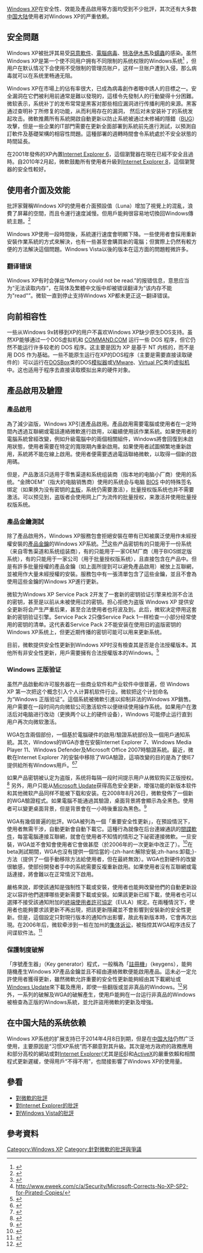 {{pathnav|Microsoft|Microsoft Windows|Windows XP}}
{{Expand English|Criticism_of_Windows_XP|nocategory=yes}}
{{noteTA
|G1=IT
|G2=Windows
|1=zh-hans:清单;zh-hant:清單
}}
{{Windows XP}}
[[Windows_XP|Windows XP]]在安全性、效能及產品啟用等方面均受到不少批評，其次还有大多数[[中国大陆|中国大陆]]使用者对Windows XP的严重依赖。

== 安全問題 ==
Windows XP被批評其易受[[惡意軟件|惡意軟件]]、[[電腦病毒|電腦病毒]]、[[特洛伊木馬_(電腦)|特洛伊木馬]]及[[電腦蠕蟲|蠕蟲]]的感染。虽然Windows XP是第一个使不同用户拥有不同限制的系统权限的Windows系统<ref>{{en}}{{Cite web |last=Petreley |first=Nicholas |url=http://www.theregister.co.uk/security/security_report_windows_vs_linux/#singleuser |title=Security Report：Windows vs Linux | The Register |publisher=The Register |date=2004-10-22 |accessdate=2011-07-06 |archive-date=2008-12-03 |archive-url=https://web.archive.org/web/20081203180601/http://www.theregister.co.uk/security/security_report_windows_vs_linux#singleuser |dead-url=no }}</ref> ，但用户在默认情况下会使用不受限制的管理员账户，这样一旦账户遭到入侵，那么病毒就可以在系统里畅通无阻。

Windows XP在市場上的佔有率很大，已成為病毒創作者眼中誘人的目標之一。安全漏洞在它們被利用前通常是難以發現的，這樣令先發制人的行動變得十分困難。微软表示，系统补丁的发布常常是黑客对那些相应漏洞进行传播利用的来源。黑客通过查明补丁所修复的功能，从而利用存在的漏洞， 然后对未安装补丁的系统发起攻击。微軟推薦所有系統開啟自動更新以防止系統被通过未修補的隱錯（[[BUG|BUG]]）攻擊，但是一些企業的IT部門需要在更新全面部署到系統前先進行測試，以預測自訂軟件及基礎架構的相容性問題。這種部署的週轉時間會令系統處於不安全狀態的時間延長。

在2001年發佈的XP內置[[Internet_Explorer_6|Internet Explorer 6]]，這個瀏覽器在現在已經不安全且過時。自2010年2月起，微軟鼓勵所有使用者升級到[[Internet_Explorer_8|Internet Explorer 8]]，這個瀏覽器的安全性較好。

==使用者介面及效能==
批評家聲稱Windows XP的使用者介面預設值（Luna）增加了視覺上的混亂，浪費了屏幕的空間，而且令運行速度減慢。但用戶能夠很容易地切換回Windows傳統主題。<ref name="fpi">{{cite news
 |url         = http://www.pcworld.com/resource/article/0,aid,117427,00.asp
 |publisher   = PC World
 |title       = Full Disclosure: Your Take on Windows' Worst Irritations
 |date        = October 2004
 |deadurl     = yes
 |archiveurl  = https://web.archive.org/web/20060703041339/http://www.pcworld.com/resource/article/0,aid,117427,00.asp
 |archivedate = 2006-07-03
 |accessdate  = 2008-07-26
}}</ref>

Windows XP使用一段時間後，系統運行速度會明顯下降。一些使用者會採用重新安裝作業系統的方式來解決，也有一些甚至會購買新的電腦；但實際上仍然有較方便的方法解決這個問題。Windows Vista以後的版本在這方面的問題輕微許多。

===翻译错误===
Windows XP有时会弹出“Memory could not be read.”的报错信息，意思应当为“无法读取内存”，在简体及繁體中文版中却被错误翻译为“该内存不能为"read"”。微软一直到停止支持Windows XP都未更正这一翻译错误。

== 向前相容性 ==
一些从Windows 9x转移到XP的用户不喜欢Windows XP缺少原生DOS支持。虽然XP能够通过一个DOS虚拟机和 [[COMMAND.COM|COMMAND.COM]] 运行一些 DOS 程序，但它仍然不能运行许多较老的 DOS 程序。这主要是因为 XP 是基于 NT 内核的，而不是用 DOS 作为基础。一些不能原生运行在XP的DOS程序（主要是需要直接读取硬件的）可以运行在[[DOSBox|DOSBox]]类的DOS[[模拟器|模拟器]]或[[VMware|VMware]]、[[Virtual_PC|Virtual PC]]类的[[虚拟机|虚拟机]]中。这也适用于程序去直接读取模拟出来的硬件对象。

== 產品啟用及驗證 ==
=== 產品啟用 ===
為了減少盜版，Windows XP引進產品啟用。產品啟用需要電腦或使用者在一定時間內透過互聯網或電話連絡微軟進行啟用，以繼續使用該作業系統。如果使用者的電腦系統曾經改變，例如升級電腦中的兩個相關組件，Windows將會回復到未啟用狀態，使用者需要在特定的寬限期內重新啟用。如果使用者試圖頻繁地重新啟用，系統將不能在線上啟用。使用者便需要透過電話聯絡微軟，以取得一個新的啟用碼。

但是，产品激活只适用于零售渠道和系统组装商（指本地的电脑小厂商）使用的系统。“金牌OEM”（指大的电脑销售商）使用的系统会与电脑 [[BIOS|BIOS]] 中的特殊签名绑定（如果换为没有密钥的[[主板|主板]]，系统仍需要激活），批量授权版系统也并不需要激活。可以预见到，盗版者会使用网上广为流传的批量授权，来激活并使用批量授权版系统。

=== 產品金鑰測試 ===
除了產品啟用外，Windows XP服務包會拒絕安裝在帶有已知被廣泛使用作未經授權安裝的[[產品金鑰|產品金鑰]]的Windows XP系統。<ref>{{zh}}{{Cite web|url=http://support.microsoft.com/kb/883254/zh-tw|title=當您嘗試安裝 Windows XP Service Pack 2 時，收到「The product key used to install Microsoft Windows may not be valid (用來安裝 Microsoft Windows 的產品金鑰可能不正確)」錯誤訊息|publisher=[[微軟|微軟]]|accessdate=2010-08-17|archive-date=2013-04-03|archive-url=https://web.archive.org/web/20130403110947/http://support.microsoft.com/kb/883254/zh-tw|dead-url=no}}</ref><ref>http://www.eweek.com/c/a/Security/Microsoft-Corrects-No-XP-SP2-for-Pirated-Copies/</ref>这些产品密钥有的只能用于一份系统（来自零售渠道和系统组装商），有的只能用于一家OEM厂商（用于BIOS绑定版系统），有的只能用于一家公司（用于批量授权版系统），且直接包含在产品中。但是有許多批量授權的產品金鑰（如上面所提到可以避免產品啟用）被放上互聯網，並被用作大量未經授權的安裝。服務包中有一張清單包含了這些金鑰，並且不會為使用這些金鑰的Windows XP進行更新。

微软为Windows XP Service Pack 2开发了一套新的密钥验证引擎来检测不合法的密钥，甚至是以前从未被使用过的密钥。{{Who|一些安全顾问|time=2011-07-06}}担心拒绝为盗版 Windows XP 提供安全更新将会产生严重后果，甚至合法使用者也将波及到。此后，微软决定停用这套新的密钥验证引擎。Service Pack 2只像Service Pack 1一样检查一小部分经常使用的密钥的清单。这代表着Service Pack 2不能安装在使用旧的盗版密钥的Windows XP系统上，但更近期传播的密钥可能可以用来更新系统。

目前，微軟提供安全性更新到Windows XP时沒有檢查其是否是合法授權版本。其他所有非安全性更新，用戶需要擁有合法授權版本的Windows。<ref>{{zh}}{{Cite web|url=http://www.microsoft.com/taiwan/athome/security/update/genuine.mspx|title=使用 Windows Genuine Advantage 軟體的優點|publisher=[[微軟|微軟]]|accessdate=2010-08-17|archive-date=2011-09-06|archive-url=https://web.archive.org/web/20110906193922/http://www.microsoft.com/taiwan/athome/security/update/genuine.mspx|dead-url=no}}</ref>

=== Windows 正版验证 ===
{{Main|Windows Genuine Advantage}}
虽然产品啟動和许可服务器在一些商业软件和产业软件中很普遍，但 Windows XP 第一次把这个概念引入个人计算机软件行业。微软把这个计划命名为“Windows 正版验证”。這個系統被微軟引進以抑制非法的Windows XP銷售。用户需要在一段时间内向微软公司激活软件以便继续使用操作系统。如果用户在激活后对电脑进行改动（更换两个以上的硬件设备），Windows 可能停止运行直到用户再次向微软激活。

WGA包含兩個部份，一個基於電腦硬件的啟用/驗證系統部份及一個用戶通知系統。其次，Windows的WGA亦會在安裝Internet Explorer 7、Windows Media Player 11、Windows Defender及Microsoft Office 2007時驗證系統。最近，微軟在Internet Explorer 7的安裝中移除了WGA驗證，這項改變的目的是為了使IE7提供給所有Windows用戶。<ref>{{en}}{{cite web |url=http://blogs.zdnet.com/microsoft/?p=788 |title=Internet Explorer 7 update: Now WGA-free |author=Mary Jo Foley |publisher=ZDNet |date=2007-10-04 |accessdate=2007-12-16 |deadurl=yes |archiveurl=https://web.archive.org/web/20071011010947/http://blogs.zdnet.com/microsoft/?p=788 |archivedate=2007-10-11 }}</ref><ref>{{cite web|url=http://blogs.msdn.com/ie/archive/2007/10/04/internet-explorer-7-update.aspx|title=Internet Explorer 7 Update|author=Steve Reynolds|publisher=Microsoft|date=2007-10-04|accessdate=2007-12-16|archive-date=2010-01-19|archive-url=https://web.archive.org/web/20100119005733/http://blogs.msdn.com/ie/archive/2007/10/04/internet-explorer-7-update.aspx|dead-url=no}}</ref>

如果产品密钥被认定为盗版，系统将每隔一段时间提示用户从微软购买正版授权。<ref name="KB905474">{{zh}}{{Cite web|url=http://support.microsoft.com/kb/905474/zh-tw|title=說明 Windows Genuine Advantage Notifications 應用程式|publisher=[[微軟|微軟]]|accessdate=2006-10-31|archive-date=2014-04-14|archive-url=https://web.archive.org/web/20140414000348/http://support.microsoft.com/kb/905474/zh-tw|dead-url=no}}</ref> 另外，用户只能从[[Microsoft_Update|Microsoft Update]]获得高危安全更新，增强功能的新版本软件和其他微软产品同样不能被下载和安装。在2008年8月26日，微軟發佈了一個新的WGA驗證程式。如果電腦不能通過其驗證，桌面背景將會顯示為全黑色。使用者可以變更桌面背景，但是背景會在一小時後重設為黑色。<ref>{{zh}}{{Cite web|url=http://support.microsoft.com/kb/905474/zh-tw|title=說明 Windows Genuine Advantage Notifications 應用程式|publisher=[[微軟|微軟]]|accessdate=2010-08-17|archive-date=2014-04-14|archive-url=https://web.archive.org/web/20140414000348/http://support.microsoft.com/kb/905474/zh-tw|dead-url=no}}</ref>

WGA有幾個普遍的批評。WGA被列為一個「重要安全性更新」，在預設情況下，使用者無需干涉，自動更新會自動下載它。這種行為就像在后台連線通訊的[[間諜軟件|間諜軟件]]，每當電腦連接互聯網，就會在使用者不知情的情形之下祕密連接微軟。一旦安裝，WGA並不會知會使用者它會做甚麼（於2006年的一次更新中改正了）。<ref>{{en}}{{cite web|url=http://blogs.msdn.com/wga/archive/2006/11/29/new-wga-notifications-released.aspx|title=New WGA Notifications Released|work=MSDN Blogs|date=2006-09-29|accessdate=2006-12-03|archive-date=2010-01-25|archive-url=https://web.archive.org/web/20100125234542/http://blogs.msdn.com/wga/archive/2006/11/29/new-wga-notifications-released.aspx|dead-url=no}}</ref>在beta測試期間，WGA也沒有提供一個恰當的-{zh-hant:解除安裝;zh-hans:卸载;}-方法（提供了一個手動移除方法給使用者，但在最終無效）。WGA也對硬件的改變很敏感，使部份開發者手中的系統需要反複重新啟用。如果使用者沒有互聯網或電話連接，將會難以在正常情況下啟用。

嚴格來說，即使該通知是強制性下載或安裝，使用者也能夠改變他們的自動更新設定以容許他們選擇哪些更新需要下載或安裝。如果該更新已經下載，使用者也可以選擇不接受該通知附加的[[終端使用者許可協定|終端使用者許可協定]]（EULA）規定。在兩種情況下，使用者也能夠要求該更新不再出現，把該更新隱藏並不會影響到安裝新的安全性更新。但是，這個設定只對現行版本的通知作出影響，故此有新版本時，它會再次出現。在2006年后，微软牵涉到一桩在加州的[[集体诉讼|集体诉讼]]，被指控其WGA程序违反了间谍软件法。<ref>{{en}}{{cite web|url=http://www.eweek.com/article2/0,1895,1983687,00.asp|title=Lawsuit Labels Windows Genuine Advantage as Spyware|work=eWeek|date=2006-07-29|accessdate=2006-11-10}}</ref>

=== 保護制度破解 ===
「序號產生器」（Key generator）程式，一般稱為「[[註冊機|註冊機]]」（keygens），能夠隨機產生Windows XP產品金鑰並且不經由連絡微軟便能啟用產品。這未必一定允許使用者獲得更新，雖然微軟允許重要的安全性更新能夠經由其下載網址或[[Windows_Update|Windows Update]]來下載及應用，即使一些翻版或並非真品的Windows。<ref>{{en}}{{cite web|url=http://www.schneier.com/blog/archives/2005/07/microsoft_permi.html|title=Microsoft Permits Pirated Software to Receive Security Patches|author=[[Bruce_Schneier|Bruce Schneier]]|date=2005-07-29|accessdate=2007-12-22|archive-date=2020-11-27|archive-url=https://web.archive.org/web/20201127145729/https://www.schneier.com/blog/archives/2005/07/microsoft_permi.html|dead-url=no}}</ref>另外，一系列的破解及WGA的破解產生，使用戶能夠在一台运行非真品的Windows被檢查為正版的Windows系統，並允許盜用微軟的更新及增強。

==在中国大陆的系统依赖==
{{主条目|Windows XP在中国大陆}}
Windows XP系统的扩展支持已于2014年4月8日到期，但是在[[中国大陆|中国大陆]]仍然广泛使用，主要原因是“习惯XP系统”而不願意對其升級。其次是地方政府的政務應用和部分高校的網站或對[[Internet_Explorer|Internet Explorer]](尤其是[[Internet_Explorer_6|IE6]])和[[ActiveX|ActiveX]]的嚴重依賴和相關程式更新遲緩，使得用戶“不得不用”，也間接影響了Windows XP的使用量。

== 參看 ==
*[[對微軟的批評|對微軟的批評]]
*[[對Internet_Explorer的批評|對Internet Explorer的批評]]
*[[對Windows_Vista的批評|對Windows Vista的批評]]

== 參考資料 ==
{{reflist|2}}

{{Microsoft}}
{{Microsoft Windows family}}
[[Category:Windows_XP|Category:Windows XP]]
[[Category:針對微軟的批評與爭議|Category:針對微軟的批評與爭議]]